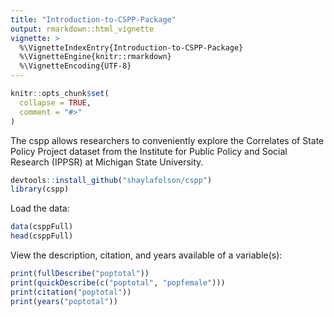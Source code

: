 ```yaml
---
title: "Introduction-to-CSPP-Package"
output: rmarkdown::html_vignette
vignette: >
  %\VignetteIndexEntry{Introduction-to-CSPP-Package}
  %\VignetteEngine{knitr::rmarkdown}
  %\VignetteEncoding{UTF-8}
---
```


```r
knitr::opts_chunk$set(
  collapse = TRUE,
  comment = "#>"
)
```

The cspp allows researchers to conveniently explore the Correlates of State Policy Project dataset from the Institute for Public Policy and Social Research (IPPSR) at Michigan State University.
```r
devtools::install_github("shaylafolson/cspp")
library(cspp)
```

Load the data:
```r
data(csppFull)
head(csppFull)
```

View the description, citation, and years available of a variable(s):
```r
print(fullDescribe("poptotal"))
print(quickDescribe(c("poptotal", "popfemale")))
print(citation("poptotal"))
print(years("poptotal"))
```
